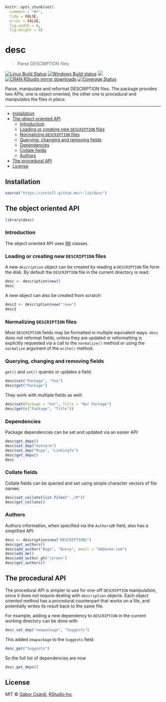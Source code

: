 
```r
knitr::opts_chunk$set(
  comment = "#>",
  tidy = FALSE,
  error = FALSE,
  fig.width = 8,
  fig.height = 8)
```

# desc

> Parse DESCRIPTION files

[![Linux Build Status](https://travis-ci.org/r-lib/desc.svg?branch=master)](https://travis-ci.org/r-lib/desc)
[![Windows Build status](https://ci.appveyor.com/api/projects/status/github/r-lib/desc?svg=true)](https://ci.appveyor.com/project/gaborcsardi/desc)
[![](http://www.r-pkg.org/badges/version/desc)](http://www.r-pkg.org/pkg/desc)
[![CRAN RStudio mirror downloads](http://cranlogs.r-pkg.org/badges/desc)](http://www.r-pkg.org/pkg/desc)
[![Coverage Status](https://img.shields.io/codecov/c/github/r-lib/desc/master.svg)](https://codecov.io/github/r-lib/desc?branch=master)

Parse, manipulate and reformat DESCRIPTION files. The package
provides two APIs, one is object oriented, the other one is
procedural and manipulates the files *in place*.

---

  - [Installation](#installation)
  - [The object oriented API](#the-oo-api)
    - [Introduction](#introduction)
    - [Loading or creating new `DESCRIPTION` files](#loading-or-creating-new-description-files)
	- [Normalizing `DESCRIPTION` files](#normalizing-description-files)
	- [Querying, changing and removing fields](#querying-changing-and-removing-fields)
	- [Dependencies](#dependencies)
	- [Collate fields](#collate-fields)
	- [Authors](#authors)
  - [The procedural API](#the-procedural-api)
  - [License](#license)

## Installation

```r
source("https://install-github.me/r-lib/desc")
```

## The object oriented API

```r
library(desc)
```

### Introduction

The object oriented API uses [R6](https://github.com/wch/R6) classes.

### Loading or creating new `DESCRIPTION` files

A new `description` object can be created by reading a `DESCRIPTION`
file form the disk. By default the `DESCRIPTION` file in the current
directory is read:

```r
desc <- description$new()
desc
```

A new object can also be created from scratch:

```r
desc2 <- description$new("!new")
desc2
```

### Normalizing `DESCRIPTION` files

Most `DESCRIPTION` fields may be formatted in multiple equivalent
ways. `desc` does not reformat fields, unless they are
updated or reformatting is explicitly requested via a call to
the `normalize()` method or using the `normalize` argument of the
`write()` method.

### Querying, changing and removing fields

`get()` and `set()` queries or updates a field:

```r
desc$set("Package", "foo")
desc$get("Package")
```

They work with multiple fields as well:

```r
desc$set(Package = "bar", Title = "Bar Package")
desc$get(c("Package", "Title"))
```

### Dependencies

Package dependencies can be set and updated via an easier API:

```r
desc$get_deps()
desc$set_dep("mvtnorm")
desc$set_dep("Rcpp", "LinkingTo")
desc$get_deps()
desc
```

### Collate fields

Collate fields can be queried and set using simple character
vectors of file names:

```r
desc$set_collate(list.files("../R"))
desc$get_collate()
```

### Authors

Authors information, when specified via the `Authors@R` field,
also has a simplified API:

```r
desc <- description$new("DESCRIPTION2")
desc$get_authors()
desc$add_author("Bugs", "Bunny", email = "bb@acme.com")
desc$add_me()
desc$add_author_gh("jeroen")
desc$get_authors()
```

## The procedural API

The procedural API is simpler to use for one-off `DESCRIPTION`
manipulation, since it does not require dealing with
`description` objects. Each object oriented method has a
procedural counterpart that works on a file, and potentially
writes its result back to the same file.

For example, adding a new dependency to `DESCRIPTION` in the
current working directory can be done with

```r
desc_set_dep("newpackage", "Suggests")
```

This added `newpackage` to the `Suggests` field:

```r
desc_get("Suggests")
```

So the full list of dependencies are now

```r
desc_get_deps()
```

## License

MIT © [Gábor Csárdi](https://github.com/gaborcsardi),
      [RStudio Inc](https://github.com/rstudio)
